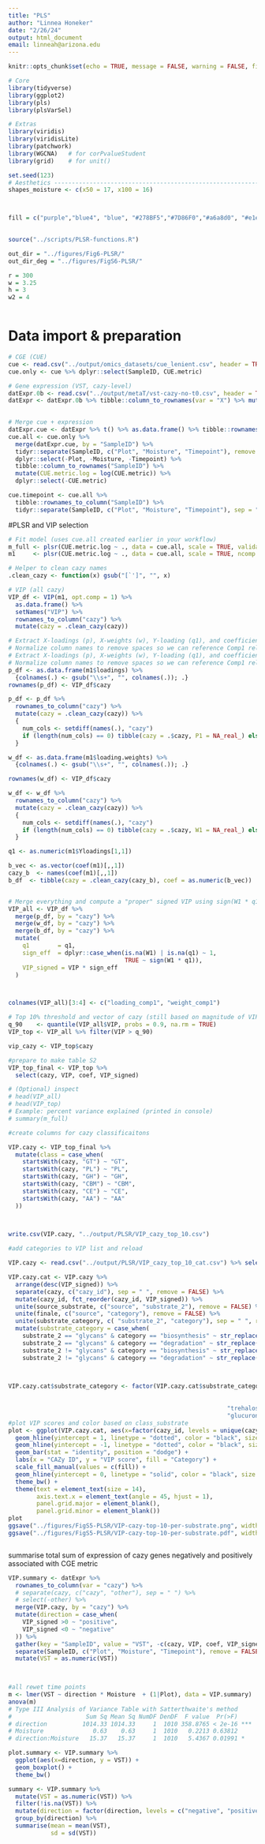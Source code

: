 ```yaml
---
title: "PLS"
author: "Linnea Honeker"
date: "2/26/24"
output: html_document
email: linneah@arizona.edu
---
```


```r
knitr::opts_chunk$set(echo = TRUE, message = FALSE, warning = FALSE, fig.retina = 2)

# Core
library(tidyverse)
library(ggplot2)
library(pls)
library(plsVarSel)

# Extras
library(viridis)
library(viridisLite)
library(patchwork)
library(WGCNA)   # for corPvalueStudent
library(grid)    # for unit()

set.seed(123)
# Aesthetics ---------------------------------------------------------------
shapes_moisture <- c(x50 = 17, x100 = 16)



fill = c("purple","blue4", "blue", "#278BF5","#7D86F0","#a6a8d0", "#e1e2ef","#6D2E1E", "#9B3D26","#b15e14","orange3", "#f2ceae",   "#00441B","#1B7837","#78C679", "#aaefaa")
         

source("../scripts/PLSR-functions.R")

out_dir = "../figures/Fig6-PLSR/"
out_dir_deg = "../figures/FigS6-PLSR/"

r = 300
w = 3.25
h = 3
w2 = 4



```

# Data import & preparation
```r
# CGE (CUE)
cue <- read.csv("../output/omics_datasets/cue_lenient.csv", header = TRUE) %>% dplyr::select(-any_of("X"))
cue.only <- cue %>% dplyr::select(SampleID, CUE.metric)

# Gene expression (VST, cazy-level)
datExpr.0b <- read.csv("../output/metaT/vst-cazy-no-t0.csv", header = TRUE)
datExpr <- datExpr.0b %>% tibble::column_to_rownames(var = "X") %>% mutate(across(everything(), as.numeric)) 
  

# Merge cue + expression
datExpr.cue <- datExpr %>% t() %>% as.data.frame() %>% tibble::rownames_to_column("SampleID")
cue.all <- cue.only %>%
  merge(datExpr.cue, by = "SampleID") %>%
  tidyr::separate(SampleID, c("Plot", "Moisture", "Timepoint"), remove = FALSE) %>%
  dplyr::select(-Plot, -Moisture, -Timepoint) %>%
  tibble::column_to_rownames("SampleID") %>%
  mutate(CUE.metric.log = log(CUE.metric)) %>%
  dplyr::select(-CUE.metric)

cue.timepoint <- cue.all %>% 
  tibble::rownames_to_column("SampleID") %>% 
  tidyr::separate(SampleID, c("Plot", "Moisture", "Timepoint"), sep = "_", remove = FALSE)

```





#PLSR and VIP selection
```r
# Fit model (uses cue.all created earlier in your workflow)
m_full <- plsr(CUE.metric.log ~ ., data = cue.all, scale = TRUE, validation = "LOO")
m1     <- plsr(CUE.metric.log ~ ., data = cue.all, scale = TRUE, ncomp = 1)

# Helper to clean cazy names
.clean_cazy <- function(x) gsub("[`']", "", x)

# VIP (all cazy)
VIP_df <- VIP(m1, opt.comp = 1) %>%
  as.data.frame() %>%
  setNames("VIP") %>%
  rownames_to_column("cazy") %>%
  mutate(cazy = .clean_cazy(cazy))

# Extract X-loadings (p), X-weights (w), Y-loading (q1), and coefficients (b)
# Normalize column names to remove spaces so we can reference Comp1 reliably
# Extract X-loadings (p), X-weights (w), Y-loading (q1), and coefficients (b)
# Normalize column names to remove spaces so we can reference Comp1 reliably
p_df <- as.data.frame(m1$loadings) %>%
  {colnames(.) <- gsub("\\s+", "", colnames(.)); .}
rownames(p_df) <- VIP_df$cazy

p_df <- p_df %>%
  rownames_to_column("cazy") %>%
  mutate(cazy = .clean_cazy(cazy)) %>%
  { 
    num_cols <- setdiff(names(.), "cazy")
    if (length(num_cols) == 0) tibble(cazy = .$cazy, P1 = NA_real_) else transmute(., cazy, P1 = .data[[num_cols[1]]])
  }

w_df <- as.data.frame(m1$loading.weights) %>%
  {colnames(.) <- gsub("\\s+", "", colnames(.)); .} 

rownames(w_df) <- VIP_df$cazy

w_df <- w_df %>%
  rownames_to_column("cazy") %>%
  mutate(cazy = .clean_cazy(cazy)) %>%
  { 
    num_cols <- setdiff(names(.), "cazy")
    if (length(num_cols) == 0) tibble(cazy = .$cazy, W1 = NA_real_) else transmute(., cazy, W1 = .data[[num_cols[1]]])
  }

q1 <- as.numeric(m1$Yloadings[1,1])

b_vec <- as.vector(coef(m1)[,,1])
cazy_b  <- names(coef(m1)[,,1])
b_df  <- tibble(cazy = .clean_cazy(cazy_b), coef = as.numeric(b_vec))


# Merge everything and compute a "proper" signed VIP using sign(W1 * q1)
VIP_all <- VIP_df %>%
  merge(p_df, by = "cazy") %>%
  merge(w_df, by = "cazy") %>%
  merge(b_df, by = "cazy") %>%
  mutate(
    q1        = q1,
    sign_eff  = dplyr::case_when(is.na(W1) | is.na(q1) ~ 1,
                                 TRUE ~ sign(W1 * q1)),
    VIP_signed = VIP * sign_eff
  )



colnames(VIP_all)[3:4] <- c("loading_comp1", "weight_comp1")

# Top 10% threshold and vector of cazy (still based on magnitude of VIP)
q_90    <- quantile(VIP_all$VIP, probs = 0.9, na.rm = TRUE)
VIP_top <- VIP_all %>% filter(VIP > q_90)

vip_cazy <- VIP_top$cazy

#prepare to make table S2
VIP_top_final <- VIP_top %>%
  select(cazy, VIP, coef, VIP_signed)

# (Optional) inspect
# head(VIP_all)
# head(VIP_top)
# Example: percent variance explained (printed in console)
# summary(m_full)
```




```r
#create columns for cazy classificaitons

VIP.cazy <- VIP_top_final %>%
  mutate(class = case_when(
    startsWith(cazy, "GT") ~ "GT",
    startsWith(cazy, "PL") ~ "PL",
    startsWith(cazy, "GH") ~ "GH",
    startsWith(cazy, "CBM") ~ "CBM",
    startsWith(cazy, "CE") ~ "CE",
    startsWith(cazy, "AA") ~ "AA"
  ))
  


write.csv(VIP.cazy, "../output/PLSR/VIP_cazy_top_10.csv")

```






```r

#add categories to VIP list and reload

VIP.cazy <- read.csv("../output/PLSR/VIP_cazy_top_10_cat.csv") %>% select(-X) 

VIP.cazy.cat <- VIP.cazy %>%
  arrange(desc(VIP_signed)) %>%
  separate(cazy, c("cazy_id"), sep = " ", remove = FALSE) %>%
  mutate(cazy_id, fct_reorder(cazy_id, VIP_signed)) %>%
  unite(source_substrate, c("source", "substrate_2"), remove = FALSE) %>%
  unite(finale, c("source", "category"), remove = FALSE) %>%
  unite(substrate_category, c( "substrate_2", "category"), sep = " ", remove = FALSE) %>%
  mutate(substrate_category = case_when(
    substrate_2 == "glycans" & category == "biosynthesis" ~ str_replace(substrate_category, "biosynthesis", "(B)"),
    substrate_2 == "glycans" & category == "degradation" ~ str_replace(substrate_category, "degradation", "(D)"),
    substrate_2 != "glycans" & category == "biosynthesis" ~ str_replace(substrate_category, "biosynthesis", "(B)"),
    substrate_2 != "glycans" & category == "degradation" ~ str_replace(substrate_category, "degradation", "(D)") )) 
  


VIP.cazy.cat$substrate_category <- factor(VIP.cazy.cat$substrate_category, levels = c("heparin (D)", "glycolipids (B)", "glycans (B)",
                                                                              "mannans (D)", "chitosan (D)", "alginate (D)",  
                                                                              "galactofuranose (D)",   "glucans (D)",       
                                                              "trehalose (D)", "galactans (D)", "lactose (D)", "glycans (D)", "arabinans (D)","pectin (D)", 
                                                              "glucuronoxylans (D)", "xylans (D)"))
#plot VIP scores and color based on class_substrate
plot <- ggplot(VIP.cazy.cat, aes(x=factor(cazy_id, levels = unique(cazy_id)), y = VIP_signed, fill = substrate_category)) +
  geom_hline(yintercept = 1, linetype = "dotted", color = "black", size = 0.8) +
  geom_hline(yintercept = -1, linetype = "dotted", color = "black", size = 0.8) +
  geom_bar(stat = "identity", position = "dodge") +
  labs(x = "CAZy ID", y = "VIP score", fill = "Category") +
  scale_fill_manual(values = c(fill)) +
  geom_hline(yintercept = 0, linetype = "solid", color = "black", size = 0.8) +  
  theme_bw() +
  theme(text = element_text(size = 14),
        axis.text.x = element_text(angle = 45, hjust = 1),
        panel.grid.major = element_blank(),
        panel.grid.minor = element_blank())
plot
ggsave("../figures/FigS5-PLSR/VIP-cazy-top-10-per-substrate.png", width = 10, height = 7, dpi = 300, units = "in")
ggsave("../figures/FigS5-PLSR/VIP-cazy-top-10-per-substrate.pdf", width = 10, height = 7, dpi = 300, units = "in")



```

summarise total sum of expression of cazy genes negatively and positively associated with CGE metric
```r
VIP.summary <- datExpr %>%
  rownames_to_column(var = "cazy") %>%
  # separate(cazy, c("cazy", "other"), sep = " ") %>%
  # select(-other) %>%
  merge(VIP.cazy, by = "cazy") %>%
  mutate(direction = case_when(
    VIP_signed >0 ~ "positive",
    VIP_signed <0 ~ "negative"
  )) %>%
  gather(key = "SampleID", value = "VST", -c(cazy, VIP, coef, VIP_signed, class, direction)) %>%
  separate(SampleID, c("Plot", "Moisture", "Timepoint"), remove = FALSE) %>%
  mutate(VST = as.numeric(VST))
  


#all rewet time points
m <- lmer(VST ~ direction * Moisture  + (1|Plot), data = VIP.summary)
anova(m)
# Type III Analysis of Variance Table with Satterthwaite's method
#                     Sum Sq Mean Sq NumDF DenDF  F value  Pr(>F)    
# direction          1014.33 1014.33     1  1010 358.8765 < 2e-16 ***
# Moisture              0.63    0.63     1  1010   0.2213 0.63812    
# direction:Moisture   15.37   15.37     1  1010   5.4367 0.01991 *  

plot.summary <- VIP.summary %>%
  ggplot(aes(x=direction, y = VST)) +
  geom_boxplot() +
  theme_bw()

summary <- VIP.summary %>% 
  mutate(VST = as.numeric(VST)) %>%
  filter(!is.na(VST)) %>%
  mutate(direction = factor(direction, levels = c("negative", "positive"))) %>%
  group_by(direction) %>% 
  summarise(mean = mean(VST),
            sd = sd(VST))



```

